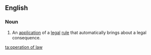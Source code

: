 ==English==
===Noun===
{{wikipedia}}
{{en-noun|head=[[operation]] [[of]] [[law]]|-}}
# {{context|legal|lang=en}} An [[application]] of a [[legal]] [[rule]] that automatically brings about a legal consequence.

[[ta:operation of law]]